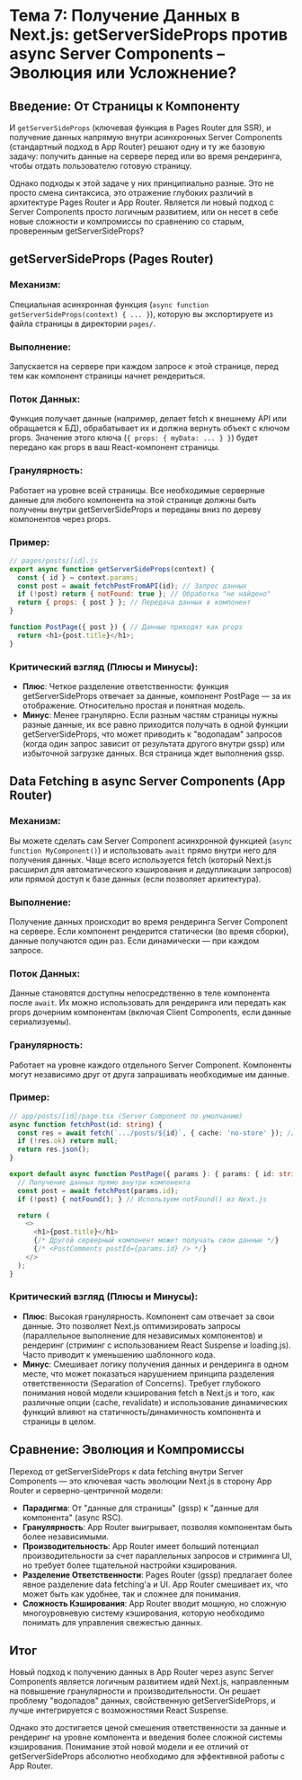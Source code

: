 # Тема 7: Получение Данных в Next.js: getServerSideProps против async Server Components – Эволюция или Усложнение?

## Введение: От Страницы к Компоненту

И `getServerSideProps` (ключевая функция в Pages Router для SSR), и получение данных напрямую внутри асинхронных Server Components (стандартный подход в App Router) решают одну и ту же базовую задачу: получить данные на сервере перед или во время рендеринга, чтобы отдать пользователю готовую страницу.

Однако подходы к этой задаче у них принципиально разные. Это не просто смена синтаксиса, это отражение глубоких различий в архитектуре Pages Router и App Router. Является ли новый подход с Server Components просто логичным развитием, или он несет в себе новые сложности и компромиссы по сравнению со старым, проверенным getServerSideProps?

## getServerSideProps (Pages Router)

### Механизм:
Специальная асинхронная функция (`async function getServerSideProps(context) { ... }`), которую вы экспортируете из файла страницы в директории `pages/`.

### Выполнение:
Запускается на сервере при каждом запросе к этой странице, перед тем как компонент страницы начнет рендериться.

### Поток Данных:
Функция получает данные (например, делает fetch к внешнему API или обращается к БД), обрабатывает их и должна вернуть объект с ключом props. Значение этого ключа (`{ props: { myData: ... } }`) будет передано как props в ваш React-компонент страницы.

### Гранулярность:
Работает на уровне всей страницы. Все необходимые серверные данные для любого компонента на этой странице должны быть получены внутри getServerSideProps и переданы вниз по дереву компонентов через props.

### Пример:

```javascript
// pages/posts/[id].js
export async function getServerSideProps(context) {
  const { id } = context.params;
  const post = await fetchPostFromAPI(id); // Запрос данных
  if (!post) return { notFound: true }; // Обработка "не найдено"
  return { props: { post } }; // Передача данных в компонент
}

function PostPage({ post }) { // Данные приходят как props
  return <h1>{post.title}</h1>;
}
```

### Критический взгляд (Плюсы и Минусы):

- **Плюс**: Четкое разделение ответственности: функция getServerSideProps отвечает за данные, компонент PostPage — за их отображение. Относительно простая и понятная модель.
- **Минус**: Менее гранулярно. Если разным частям страницы нужны разные данные, их все равно приходится получать в одной функции getServerSideProps, что может приводить к "водопадам" запросов (когда один запрос зависит от результата другого внутри gssp) или избыточной загрузке данных. Вся страница ждет выполнения gssp.

## Data Fetching в async Server Components (App Router)

### Механизм:
Вы можете сделать сам Server Component асинхронной функцией (`async function MyComponent()`) и использовать `await` прямо внутри него для получения данных. Чаще всего используется fetch (который Next.js расширил для автоматического кэширования и дедупликации запросов) или прямой доступ к базе данных (если позволяет архитектура).

### Выполнение:
Получение данных происходит во время рендеринга Server Component на сервере. Если компонент рендерится статически (во время сборки), данные получаются один раз. Если динамически — при каждом запросе.

### Поток Данных:
Данные становятся доступны непосредственно в теле компонента после `await`. Их можно использовать для рендеринга или передать как props дочерним компонентам (включая Client Components, если данные сериализуемы).

### Гранулярность:
Работает на уровне каждого отдельного Server Component. Компоненты могут независимо друг от друга запрашивать необходимые им данные.

### Пример:

```typescript
// app/posts/[id]/page.tsx (Server Component по умолчанию)
async function fetchPost(id: string) {
  const res = await fetch(`.../posts/${id}`, { cache: 'no-store' }); // Динамический запрос
  if (!res.ok) return null;
  return res.json();
}

export default async function PostPage({ params }: { params: { id: string } }) {
  // Получение данных прямо внутри компонента
  const post = await fetchPost(params.id);
  if (!post) { notFound(); } // Используем notFound() из Next.js

  return (
    <>
      <h1>{post.title}</h1>
      {/* Другой серверный компонент может получать свои данные */}
      {/* <PostComments postId={params.id} /> */}
    </>
  );
}
```

### Критический взгляд (Плюсы и Минусы):

- **Плюс**: Высокая гранулярность. Компонент сам отвечает за свои данные. Это позволяет Next.js оптимизировать запросы (параллельное выполнение для независимых компонентов) и рендеринг (стриминг с использованием React Suspense и loading.js). Часто приводит к уменьшению шаблонного кода.
- **Минус**: Смешивает логику получения данных и рендеринга в одном месте, что может показаться нарушением принципа разделения ответственности (Separation of Concerns). Требует глубокого понимания новой модели кэширования fetch в Next.js и того, как различные опции (cache, revalidate) и использование динамических функций влияют на статичность/динамичность компонента и страницы в целом.

## Сравнение: Эволюция и Компромиссы

Переход от getServerSideProps к data fetching внутри Server Components — это ключевая часть эволюции Next.js в сторону App Router и серверно-центричной модели:

- **Парадигма**: От "данные для страницы" (gssp) к "данные для компонента" (async RSC).
- **Гранулярность**: App Router выигрывает, позволяя компонентам быть более независимыми.
- **Производительность**: App Router имеет больший потенциал производительности за счет параллельных запросов и стриминга UI, но требует более тщательной настройки кэширования.
- **Разделение Ответственности**: Pages Router (gssp) предлагает более явное разделение data fetching'а и UI. App Router смешивает их, что может быть как удобнее, так и сложнее для понимания.
- **Сложность Кэширования**: App Router вводит мощную, но сложную многоуровневую систему кэширования, которую необходимо понимать для управления свежестью данных.

## Итог

Новый подход к получению данных в App Router через async Server Components является логичным развитием идей Next.js, направленным на повышение гранулярности и производительности. Он решает проблему "водопадов" данных, свойственную getServerSideProps, и лучше интегрируется с возможностями React Suspense.

Однако это достигается ценой смешения ответственности за данные и рендеринг на уровне компонента и введения более сложной системы кэширования. Понимание этой новой модели и ее отличий от getServerSideProps абсолютно необходимо для эффективной работы с App Router.
